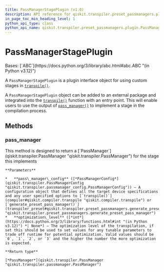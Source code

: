 ```yaml
---
title: PassManagerStagePlugin (v1.0)
description: API reference for qiskit.transpiler.preset_passmanagers.plugin.PassManagerStagePlugin in qiskit v1.0
in_page_toc_min_heading_level: 1
python_api_type: class
python_api_name: qiskit.transpiler.preset_passmanagers.plugin.PassManagerStagePlugin
---
```


# PassManagerStagePlugin

<Class id="qiskit.transpiler.preset_passmanagers.plugin.PassManagerStagePlugin" isDedicatedPage={true} github="https://github.com/Qiskit/qiskit/tree/stable/1.0/qiskit/transpiler/preset_passmanagers/plugin.py#L174-L199" signature="qiskit.transpiler.preset_passmanagers.plugin.PassManagerStagePlugin" modifiers="class">
  Bases: [`ABC`](https://docs.python.org/3/library/abc.html#abc.ABC "(in Python v3.12)")

  A `PassManagerStagePlugin` is a plugin interface object for using custom stages in [`transpile()`](compiler#qiskit.compiler.transpile "qiskit.compiler.transpile").

  A `PassManagerStagePlugin` object can be added to an external package and integrated into the [`transpile()`](compiler#qiskit.compiler.transpile "qiskit.compiler.transpile") function with an entry point. This will enable users to use the output of [`pass_manager()`](#qiskit.transpiler.preset_passmanagers.plugin.PassManagerStagePlugin.pass_manager "qiskit.transpiler.preset_passmanagers.plugin.PassManagerStagePlugin.pass_manager") to implement a stage in the compilation process.

  ## Methods

  ### pass\_manager

  <Function id="qiskit.transpiler.preset_passmanagers.plugin.PassManagerStagePlugin.pass_manager" github="https://github.com/Qiskit/qiskit/tree/stable/1.0/qiskit/transpiler/preset_passmanagers/plugin.py#L184-L199" signature="pass_manager(pass_manager_config, optimization_level=None)" modifiers="abstract">
    This method is designed to return a [`PassManager`](qiskit.transpiler.PassManager "qiskit.transpiler.PassManager") for the stage this implements

    **Parameters**

    *   **pass\_manager\_config** ([*PassManagerConfig*](qiskit.transpiler.PassManagerConfig "qiskit.transpiler.passmanager_config.PassManagerConfig")) – A configuration object that defines all the target device specifications and any user specified options to [`transpile()`](compiler#qiskit.compiler.transpile "qiskit.compiler.transpile") or [`generate_preset_pass_manager()`](transpiler_preset#qiskit.transpiler.preset_passmanagers.generate_preset_pass_manager "qiskit.transpiler.preset_passmanagers.generate_preset_pass_manager")
    *   **optimization\_level** ([*int*](https://docs.python.org/3/library/functions.html#int "(in Python v3.12)") *| None*) – The optimization level of the transpilation, if set this should be used to set values for any tunable parameters to trade off runtime for potential optimization. Valid values should be `0`, `1`, `2`, or `3` and the higher the number the more optimization is expected.

    **Return type**

    [*PassManager*](qiskit.transpiler.PassManager "qiskit.transpiler.passmanager.PassManager")
  </Function>
</Class>

